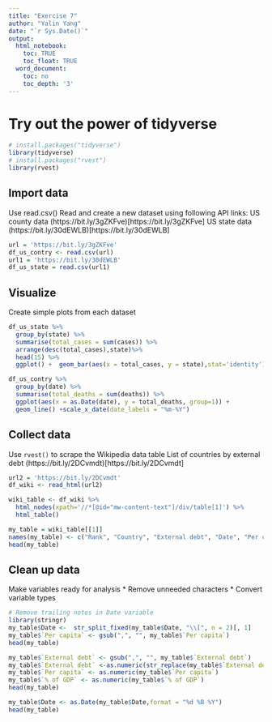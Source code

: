 ```yaml
---
title: "Exercise 7"
author: "Yalin Yang"
date: "`r Sys.Date()`"
output:
  html_notebook:
    toc: TRUE
    toc_float: TRUE
  word_document:
    toc: no
    toc_depth: '3'
---
```


# Try out the power of tidyverse

```r
# install.packages("tidyverse")
library(tidyverse)
# install.packages("rvest")
library(rvest)
```


## Import data

Use read.csv() Read and create a new dataset using following API links:
US county data (https://bit.ly/3gZKFve)[https://bit.ly/3gZKFve]
US state data (https://bit.ly/30dEWLB)[https://bit.ly/30dEWLB]

```r
url = 'https://bit.ly/3gZKFve'
df_us_contry <- read.csv(url)
url1 = 'https://bit.ly/30dEWLB'
df_us_state = read.csv(url1)
```

## Visualize

Create simple plots from each dataset

```r
df_us_state %>%
  group_by(state) %>%
  summarise(total_cases = sum(cases)) %>%
  arrange(desc(total_cases),state)%>%
  head(15) %>%
  ggplot() +  geom_bar(aes(x = total_cases, y = state),stat='identity')

```

```r
df_us_contry %>%
  group_by(date) %>%
  summarise(total_deaths = sum(deaths)) %>%
  ggplot(aes(x = as.Date(date), y = total_deaths, group=1)) +
  geom_line() +scale_x_date(date_labels = "%m-%Y")
```

## Collect data

Use `rvest()` to scrape the Wikipedia data table List of countries by external debt (https://bit.ly/2DCvmdt)[https://bit.ly/2DCvmdt]

```r
url2 = 'https://bit.ly/2DCvmdt'
df_wiki <- read_html(url2)

wiki_table <- df_wiki %>%
  html_nodes(xpath='//*[@id="mw-content-text"]/div/table[1]') %>%
  html_table()

my_table = wiki_table[[1]]
names(my_table) <- c("Rank", "Country", "External debt", "Date", "Per capita",'% of GDP')
head(my_table)
```

## Clean up data

Make variables ready for analysis
* Remove unneeded characters
* Convert variable types

```r
# Remove trailing notes in Date variable
library(stringr)
my_table$Date <-  str_split_fixed(my_table$Date, "\\[", n = 2)[, 1]
my_table$`Per capita` <- gsub(",", "", my_table$`Per capita`)
head(my_table)
```

```r
my_table$`External debt` <- gsub(",", "", my_table$`External debt`)
my_table$`External debt` <-as.numeric(str_replace(my_table$`External debt`,"×10\\^", "e+"))
my_table$`Per capita` <- as.numeric(my_table$`Per capita`)
my_table$`% of GDP` <- as.numeric(my_table$`% of GDP`)
head(my_table)
```
```r
my_table$Date <- as.Date(my_table$Date,format = "%d %B %Y")
head(my_table)
```




